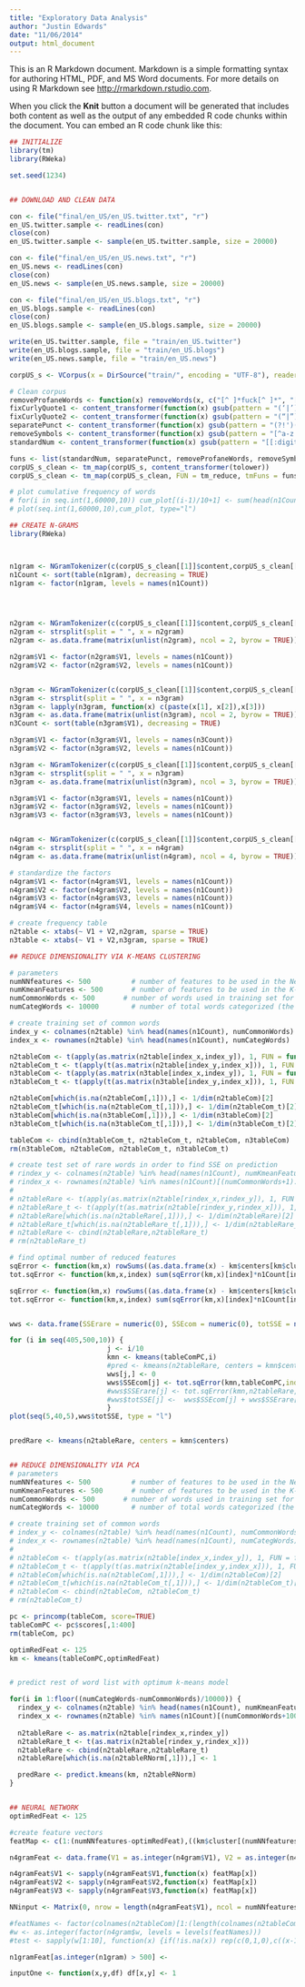 ```yaml
---
title: "Exploratory Data Analysis"
author: "Justin Edwards"
date: "11/06/2014"
output: html_document
---
```


This is an R Markdown document. Markdown is a simple formatting syntax for authoring HTML, PDF, and MS Word documents. For more details on using R Markdown see <http://rmarkdown.rstudio.com>.

When you click the **Knit** button a document will be generated that includes both content as well as the output of any embedded R code chunks within the document. You can embed an R code chunk like this:

```r
## INITIALIZE
library(tm)
library(RWeka)

set.seed(1234)


## DOWNLOAD AND CLEAN DATA

con <- file("final/en_US/en_US.twitter.txt", "r")
en_US.twitter.sample <- readLines(con)
close(con)
en_US.twitter.sample <- sample(en_US.twitter.sample, size = 20000)

con <- file("final/en_US/en_US.news.txt", "r")
en_US.news <- readLines(con)
close(con)
en_US.news <- sample(en_US.news.sample, size = 20000)

con <- file("final/en_US/en_US.blogs.txt", "r")
en_US.blogs.sample <- readLines(con)
close(con)
en_US.blogs.sample <- sample(en_US.blogs.sample, size = 20000)

write(en_US.twitter.sample, file = "train/en_US.twitter")
write(en_US.blogs.sample, file = "train/en_US.blogs")
write(en_US.news.sample, file = "train/en_US.news")

corpUS_s <- VCorpus(x = DirSource("train/", encoding = "UTF-8"), readerControl = list(language = "en_US"))

# Clean corpus
removeProfaneWords <- function(x) removeWords(x, c("[^ ]*fuck[^ ]*", "[^ ]*shit[^ ]*","[^ ]*damn[^ ]*","[^ ]*asshole[^ ]*","dick","[^ ]*pussy[^ ]*","[^ ]*cocksucker[^ ]*","[^ ]*nigg[^ ]*"))
fixCurlyQuote1 <- content_transformer(function(x) gsub(pattern = "(‘|’)", replacement = "'", x))
fixCurlyQuote2 <- content_transformer(function(x) gsub(pattern = "(“|”)", replacement = "\"", x))
separatePunct <- content_transformer(function(x) gsub(pattern = "(?!')([[:punct:]])", replacement = " \\1 ", x, perl=TRUE))
removeSymbols <- content_transformer(function(x) gsub(pattern = "[^a-z| |0-9|.,;:=+-?!@#$%^&*()/'\"]", replacement = " ", x))
standardNum <- content_transformer(function(x) gsub(pattern = "[[:digit:]]+", replacement = " ## ", x))

funs <- list(standardNum, separatePunct, removeProfaneWords, removeSymbols, fixCurlyQuote1, fixCurlyQuote2) 
corpUS_s_clean <- tm_map(corpUS_s, content_transformer(tolower))
corpUS_s_clean <- tm_map(corpUS_s_clean, FUN = tm_reduce, tmFuns = funs)

# plot cumulative frequency of words
# for(i in seq.int(1,60000,10)) cum_plot[(i-1)/10+1] <- sum(head(n1Count, i))/sum(n1Count)
# plot(seq.int(1,60000,10),cum_plot, type="l")

```


``` r
## CREATE N-GRAMS
library(RWeka)



n1gram <- NGramTokenizer(c(corpUS_s_clean[[1]]$content,corpUS_s_clean[[2]]$content,corpUS_s_clean[[3]]$content), Weka_control(min = 1, max = 1, delimiters = ' '))
n1Count <- sort(table(n1gram), decreasing = TRUE)
n1gram <- factor(n1gram, levels = names(n1Count))




n2gram <- NGramTokenizer(c(corpUS_s_clean[[1]]$content,corpUS_s_clean[[2]]$content,corpUS_s_clean[[3]]$content), Weka_control(min = 2, max = 2, delimiters = ' '))
n2gram <- strsplit(split = " ", x = n2gram)
n2gram <- as.data.frame(matrix(unlist(n2gram), ncol = 2, byrow = TRUE))

n2gram$V1 <- factor(n2gram$V1, levels = names(n1Count))
n2gram$V2 <- factor(n2gram$V2, levels = names(n1Count))


n3gram <- NGramTokenizer(c(corpUS_s_clean[[1]]$content,corpUS_s_clean[[2]]$content,corpUS_s_clean[[3]]$content), Weka_control(min = 3, max = 3, delimiters = ' '))
n3gram <- strsplit(split = " ", x = n3gram)
n3gram <- lapply(n3gram, function(x) c(paste(x[1], x[2]),x[3]))
n3gram <- as.data.frame(matrix(unlist(n3gram), ncol = 2, byrow = TRUE))
n3Count <- sort(table(n3gram$V1), decreasing = TRUE)

n3gram$V1 <- factor(n3gram$V1, levels = names(n3Count))
n3gram$V2 <- factor(n3gram$V2, levels = names(n1Count))

n3gram <- NGramTokenizer(c(corpUS_s_clean[[1]]$content,corpUS_s_clean[[2]]$content,corpUS_s_clean[[3]]$content), Weka_control(min = 3, max = 3, delimiters = ' '))
n3gram <- strsplit(split = " ", x = n3gram)
n3gram <- as.data.frame(matrix(unlist(n3gram), ncol = 3, byrow = TRUE))

n3gram$V1 <- factor(n3gram$V1, levels = names(n1Count))
n3gram$V2 <- factor(n3gram$V2, levels = names(n1Count))
n3gram$V3 <- factor(n3gram$V3, levels = names(n1Count))


n4gram <- NGramTokenizer(c(corpUS_s_clean[[1]]$content,corpUS_s_clean[[2]]$content,corpUS_s_clean[[3]]$content), Weka_control(min = 4, max = 4, delimiters = ' '))
n4gram <- strsplit(split = " ", x = n4gram)
n4gram <- as.data.frame(matrix(unlist(n4gram), ncol = 4, byrow = TRUE))

# standardize the factors
n4gram$V1 <- factor(n4gram$V1, levels = names(n1Count))
n4gram$V2 <- factor(n4gram$V2, levels = names(n1Count))
n4gram$V3 <- factor(n4gram$V3, levels = names(n1Count))
n4gram$V4 <- factor(n4gram$V4, levels = names(n1Count))

# create frequency table
n2table <- xtabs(~ V1 + V2,n2gram, sparse = TRUE)
n3table <- xtabs(~ V1 + V2,n3gram, sparse = TRUE)

```


```r

## REDUCE DIMENSIONALITY VIA K-MEANS CLUSTERING

# parameters
numNNfeatures <- 500          # number of features to be used in the Neural Network (x3)
numKmeanFeatures <- 500       # number of features to be used in the K-means Clustering (x2)
numCommonWords <- 500       # number of words used in training set for K-means
numCategWords <- 10000        # number of total words categorized (the rest are classified as "rare")

# create training set of common words
index_y <- colnames(n2table) %in% head(names(n1Count), numCommonWords)
index_x <- rownames(n2table) %in% head(names(n1Count), numCategWords)

n2tableCom <- t(apply(as.matrix(n2table[index_x,index_y]), 1, FUN = function(x) x/sum(x))) 
n2tableCom_t <- t(apply(t(as.matrix(n2table[index_y,index_x])), 1, FUN = function(x) x/sum(x))) 
n3tableCom <- t(apply(as.matrix(n3table[index_x,index_y]), 1, FUN = function(x) x/sum(x))) 
n3tableCom_t <- t(apply(t(as.matrix(n3table[index_y,index_x])), 1, FUN = function(x) x/sum(x))) 

n2tableCom[which(is.na(n2tableCom[,1])),] <- 1/dim(n2tableCom)[2]
n2tableCom_t[which(is.na(n2tableCom_t[,1])),] <- 1/dim(n2tableCom_t)[2]
n3tableCom[which(is.na(n3tableCom[,1])),] <- 1/dim(n3tableCom)[2]
n3tableCom_t[which(is.na(n3tableCom_t[,1])),] <- 1/dim(n3tableCom_t)[2]

tableCom <- cbind(n3tableCom_t, n2tableCom_t, n2tableCom, n3tableCom)
rm(n3tableCom, n2tableCom, n2tableCom_t, n3tableCom_t)

# create test set of rare words in order to find SSE on prediction
# rindex_y <- colnames(n2table) %in% head(names(n1Count), numKmeanFeatures)
# rindex_x <- rownames(n2table) %in% names(n1Count)[(numCommonWords+1):numCategWords]
# 
# n2tableRare <- t(apply(as.matrix(n2table[rindex_x,rindex_y]), 1, FUN = function(x) x/sum(x)))
# n2tableRare_t <- t(apply(t(as.matrix(n2table[rindex_y,rindex_x])), 1, FUN = function(x) x/sum(x)))
# n2tableRare[which(is.na(n2tableRare[,1])),] <- 1/dim(n2tableRare)[2]
# n2tableRare_t[which(is.na(n2tableRare_t[,1])),] <- 1/dim(n2tableRare_t)[2]
# n2tableRare <- cbind(n2tableRare,n2tableRare_t)
# rm(n2tableRare_t)

# find optimal number of reduced features
sqError <- function(km,x) rowSums((as.data.frame(x) - km$centers[km$cluster,])^2)
tot.sqError <- function(km,x,index) sum(sqError(km,x)[index]*n1Count[index])

sqError <- function(km,x) rowSums((as.data.frame(x) - km$centers[km$cluster,])^2)
tot.sqError <- function(km,x,index) sum(sqError(km,x)[index]*n1Count[index])


wws <- data.frame(SSErare = numeric(0), SSEcom = numeric(0), totSSE = numeric(0))

for (i in seq(405,500,10)) {
                        j <- i/10
                        kmn <- kmeans(tableComPC,i)
                        #pred <- kmeans(n2tableRare, centers = kmn$centers)
                        wws[j,] <- 0
                        wws$SSEcom[j] <- tot.sqError(kmn,tableComPC,index =(numNNfeatures-i+1):numCategWords)
                        #wws$SSErare[j] <- tot.sqError(kmn,n2tableRare,index = rindex_x)
                        #wws$totSSE[j] <-  wws$SSEcom[j] + wws$SSErare[j]
                        }
plot(seq(5,40,5),wws$totSSE, type = "l")


predRare <- kmeans(n2tableRare, centers = kmn$centers)



```

```r

## REDUCE DIMENSIONALITY VIA PCA
# parameters
numNNfeatures <- 500          # number of features to be used in the Neural Network (x3)
numKmeanFeatures <- 500       # number of features to be used in the K-means Clustering (x2)
numCommonWords <- 500       # number of words used in training set for K-means
numCategWords <- 10000        # number of total words categorized (the rest are classified as "rare")

# create training set of common words
# index_y <- colnames(n2table) %in% head(names(n1Count), numCommonWords)
# index_x <- rownames(n2table) %in% head(names(n1Count), numCategWords)
# 
# n2tableCom <- t(apply(as.matrix(n2table[index_x,index_y]), 1, FUN = function(x) x/sum(x))) 
# n2tableCom_t <- t(apply(t(as.matrix(n2table[index_y,index_x])), 1, FUN = function(x) x/sum(x))) 
# n2tableCom[which(is.na(n2tableCom[,1])),] <- 1/dim(n2tableCom)[2]
# n2tableCom_t[which(is.na(n2tableCom_t[,1])),] <- 1/dim(n2tableCom_t)[2]
# n2tableCom <- cbind(n2tableCom, n2tableCom_t)
# rm(n2tableCom_t)

pc <- princomp(tableCom, score=TRUE)
tableComPC <- pc$scores[,1:400]
rm(tableCom, pc)

optimRedFeat <- 125
km <- kmeans(tableComPC,optimRedFeat)



```



```r
# predict rest of word list with optimum k-means model

for(i in 1:floor((numCategWords-numCommonWords)/10000)) {
  rindex_y <- colnames(n2table) %in% head(names(n1Count), numKmeanFeatures)
  rindex_x <- rownames(n2table) %in% names(n1Count)[(numCommonWords+10000*i+1):(numCommonWords+10000*(i+1))]
  
  n2tableRare <- as.matrix(n2table[rindex_x,rindex_y])
  n2tableRare_t <- t(as.matrix(n2table[rindex_y,rindex_x]))
  n2tableRare <- cbind(n2tableRare,n2tableRare_t)
  n2tableRare[which(is.na(n2tableRNorm[,1])),] <- 1

  predRare <- predict.kmeans(km, n2tableRNorm)
}



```




``` r
## NEURAL NETWORK
optimRedFeat <- 125

#create feature vectors
featMap <- c(1:(numNNfeatures-optimRedFeat),((km$cluster[(numNNfeatures-optimRedFeat+1):length(km$cluster)])+(numNNfeatures-optimRedFeat)),rep(0, (length(n1Count))-length(km$cluster)))

n4gramFeat <- data.frame(V1 = as.integer(n4gram$V1), V2 = as.integer(n4gram$V2),V3 = as.integer(n4gram$V3),V4 = as.integer(n4gram$V4))

n4gramFeat$V1 <- sapply(n4gramFeat$V1,function(x) featMap[x])
n4gramFeat$V2 <- sapply(n4gramFeat$V2,function(x) featMap[x])
n4gramFeat$V3 <- sapply(n4gramFeat$V3,function(x) featMap[x])

NNinput <- Matrix(0, nrow = length(n4gramFeat$V1), ncol = numNNfeatures*3, sparse = TRUE)

#featNames <- factor(colnames(n2tableCom)[1:(length(colnames(n2tableCom))/2)])
#w <- as.integer(factor(n4gram$w, levels = levels(featNames)))
#test <- sapply(w[1:10], function(x) {if(!is.na(x)) rep(c(0,1,0),c((x-1),1,(length(featNames)*3-x)))})

n1gramFeat[as.integer(n1gram) > 500] <- 

inputOne <- function(x,y,df) df[x,y] <- 1

```

